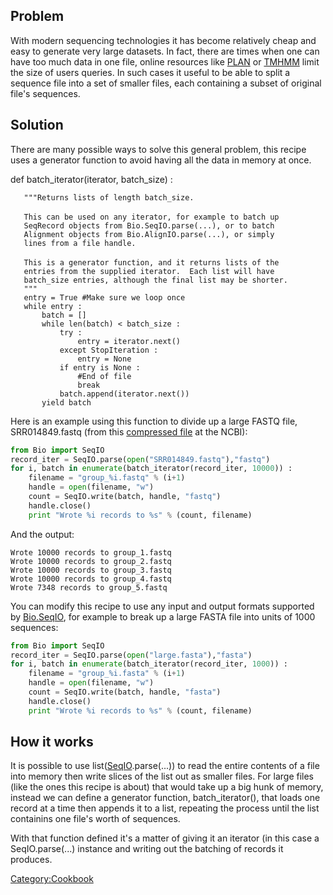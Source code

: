 == Problem ==

With modern sequencing technologies it has become relatively cheap and easy to generate very large datasets. In fact, there are times when one can have too much data in one file, online resources like [http://bioinfo.noble.org/plan PLAN] or [http://www.cbs.dtu.dk/services/TMHMM/ TMHMM] limit the size of users queries. In such cases it useful to be able to split a sequence file into a set of smaller files, each containing a subset of original file's sequences. 

== Solution ==

There are many possible ways to solve this general problem, this recipe uses a generator function to avoid having all the data in memory at once.

<python id="recipe">
def batch_iterator(iterator, batch_size) :
    """Returns lists of length batch_size.
 
    This can be used on any iterator, for example to batch up
    SeqRecord objects from Bio.SeqIO.parse(...), or to batch
    Alignment objects from Bio.AlignIO.parse(...), or simply
    lines from a file handle.
 
    This is a generator function, and it returns lists of the
    entries from the supplied iterator.  Each list will have
    batch_size entries, although the final list may be shorter.
    """
    entry = True #Make sure we loop once
    while entry :
        batch = []
        while len(batch) < batch_size :
            try :
                entry = iterator.next()
            except StopIteration :
                entry = None
            if entry is None :
                #End of file
                break
            batch.append(iterator.next())
        yield batch
</source>

Here is an example using this function to divide up a large FASTQ file, SRR014849.fastq (from this [ftp://ftp.ncbi.nlm.nih.gov/sra/static/SRX003/SRX003639/SRR014849.fastq.gz compressed file] at the NCBI):

<source lang=Python>
from Bio import SeqIO
record_iter = SeqIO.parse(open("SRR014849.fastq"),"fastq")
for i, batch in enumerate(batch_iterator(record_iter, 10000)) :
    filename = "group_%i.fastq" % (i+1)
    handle = open(filename, "w")
    count = SeqIO.write(batch, handle, "fastq")
    handle.close()
    print "Wrote %i records to %s" % (count, filename)
</source>

And the output:

 Wrote 10000 records to group_1.fastq
 Wrote 10000 records to group_2.fastq
 Wrote 10000 records to group_3.fastq
 Wrote 10000 records to group_4.fastq
 Wrote 7348 records to group_5.fastq

You can modify this recipe to use any input and output formats supported by [[SeqIO|Bio.SeqIO]], for example to break up a large FASTA file into units of 1000 sequences:

<source lang=Python>
from Bio import SeqIO
record_iter = SeqIO.parse(open("large.fasta"),"fasta")
for i, batch in enumerate(batch_iterator(record_iter, 1000)) :
    filename = "group_%i.fasta" % (i+1)
    handle = open(filename, "w")
    count = SeqIO.write(batch, handle, "fasta")
    handle.close()
    print "Wrote %i records to %s" % (count, filename)
</source>

== How it works==

It is possible to use list([[SeqIO]].parse(...)) to read the entire contents of a file into memory then write slices of the list out as smaller files. For large files (like the ones this recipe is about) that would take up a big hunk of memory, instead we can define a generator function, batch_iterator(), that loads one record at a time then appends it to a list, repeating the process until the list containins one file's worth of sequences. 

With that function defined it's a matter of giving it an iterator (in this case a SeqIO.parse(...) instance and writing out the batching of records it produces. 
[[Category:Cookbook]]